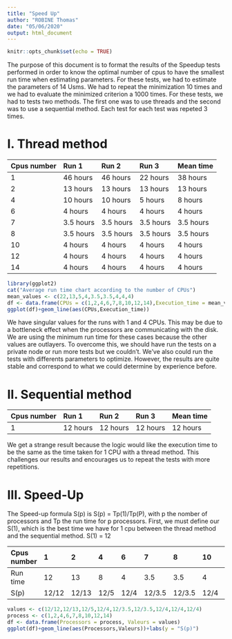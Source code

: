 ```yaml
---
title: "Speed Up"
author: "ROBINE Thomas"
date: "05/06/2020"
output: html_document
---
```


```r
knitr::opts_chunk$set(echo = TRUE)
```

The purpose of this document is to format the results of the Speedup tests performed in order to know the optimal number of cpus to have the smallest run time when estimating parameters. For these tests, we had to estimate the parameters of 14 Usms. We had to repeat the minimization 10 times and we had to evaluate the minimized criterion a 1000 times. For these tests, we had to tests two methods. The first one was to use threads and the second was to use a sequential method. Each test for each test was repeted 3 times.

# I. Thread method

Cpus number | Run 1 | Run 2 | Run 3 | Mean time
:-----------|:------|:------|:------|:---------
1 | 46 hours | 46 hours | 22 hours | 38 hours
2 | 13 hours | 13 hours | 13 hours | 13 hours
4 | 10 hours | 10 hours | 5 hours | 8 hours
6 | 4 hours | 4 hours | 4 hours | 4 hours
7 | 3.5 hours | 3.5 hours | 3.5 hours | 3.5 hours
8 | 3.5 hours | 3.5 hours | 3.5 hours | 3.5 hours
10 | 4 hours | 4 hours | 4 hours | 4 hours
12 | 4 hours | 4 hours | 4 hours | 4 hours
14 | 4 hours | 4 hours | 4 hours | 4 hours

```r
library(ggplot2)
cat("Average run time chart according to the number of CPUs")
mean_values <- c(22,13,5,4,3.5,3.5,4,4,4)
df <- data.frame(CPUs = c(1,2,4,6,7,8,10,12,14),Execution_time = mean_values)
ggplot(df)+geom_line(aes(CPUs,Execution_time))
```

We have singular values for the runs with 1 and 4 CPUs. This may be due to a bottleneck effect when the processors are communicating with the disk. We are using the minimum run time for these cases because the other values are outlayers. To overcome this, we should have run the tests on a private node or run more tests but we couldn't. We've also could run the tests with differents parameters to optimize. However, the results are quite stable and correspond to what we could determine by experience before.

# II. Sequential method

Cpus number | Run 1 | Run 2 | Run 3 | Mean time
:-----------|:------|:------|:------|:---------
1 | 12 hours | 12 hours | 12 hours | 12 hours

We get a strange result because the logic would like the execution time to be the same as the time taken for 1 CPU with a thread method. This challenges our results and encourages us to repeat the tests with more repetitions.

# III. Speed-Up

The Speed-up formula S(p) is S(p) = Tp(1)/Tp(P), with p the nomber of processors and Tp the run time for p processors.
First, we must define our S(1), which is the best time we have for 1 cpu between the thread method and the sequential method.
S(1) = 12

Cpus number | 1 | 2 | 4 | 6 | 7 | 8 | 10 | 12 | 14
:-----------|:--|:--|:--|:--|:--|:--|:---|:---|:---
Run time | 12 | 13 | 8 | 4 | 3.5 | 3.5 | 4 | 4 | 4
S(p) | 12/12 | 12/13 | 12/5 | 12/4 | 12/3.5 | 12/3.5 | 12/4 | 12/4 | 12/4 


```r

values <- c(12/12,12/13,12/5,12/4,12/3.5,12/3.5,12/4,12/4,12/4)
process <- c(1,2,4,6,7,8,10,12,14)
df <- data.frame(Processors = process, Valeurs = values)
ggplot(df)+geom_line(aes(Processors,Valeurs))+labs(y = "S(p)")
```
